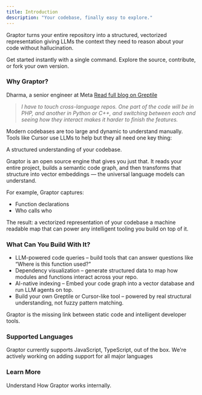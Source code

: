 ```yaml
---
title: Introduction
description: "Your codebase, finally easy to explore."
---
```


Graptor turns your entire repository into a structured, vectorized representation giving LLMs
the context they need to reason about your code without hallucination.

<CardGroup cols={2}>
  <Card
    title="Install via npm"
    icon="npm"
    href="https://www.npmjs.com/package/graptor"
  >
    Get started instantly with a single command.
  </Card>
  <Card
    title="View on GitHub"
    icon="github"
    href="https://github.com/sarthaksharma27/graptor"
  >
    Explore the source, contribute, or fork your own version.
  </Card>
</CardGroup>

### Why Graptor?

Dharma, a senior engineer at Meta [Read full blog on Greptile](https://www.greptile.com/blog/100-devs)

> _I have to touch cross-language repos. One part of the code will be in PHP, and another
in Python or C++, and switching between each and seeing how they interact makes it harder
to finish the features._

Modern codebases are too large and dynamic to understand manually.
Tools like Cursor use LLMs to help but they all need one key thing:

A structured understanding of your codebase.

Graptor is an open source engine that gives you just that. It reads your entire project, builds 
a semantic code graph, and then transforms that structure into vector embeddings — the universal 
language models can understand.

For example, Graptor captures:

- Function declarations
- Who calls who

The result: a vectorized representation of your codebase a machine readable map that can power
any intelligent tooling you build on top of it.


### What Can You Build With It?

- LLM-powered code queries – build tools that can answer questions like “Where is this function used?"
- Dependency visualization – generate structured data to map how modules and functions interact across your repo.
- AI-native indexing – Embed your code graph into a vector database and run LLM agents on top.
- Build your own Greptile or Cursor-like tool – powered by real structural understanding, not fuzzy pattern matching.

Graptor is the missing link between static code and intelligent developer tools.

### Supported Languages

Graptor currently supports JavaScript, TypeScript, out of the box.
We're actively working on adding support for all major languages

### Learn More

<CardGroup cols={2}>
  <Card
    title="How Graptor works"
    icon="gears"
    href="https://www.npmjs.com/package/graptor"
  >
    Understand How Graptor works internally.
  </Card>
</CardGroup>
